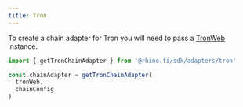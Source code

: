 ```yaml
---
title: Tron
---
```


To create a chain adapter for Tron you will need to pass a [TronWeb](https://www.npmjs.com/package/tronweb) instance.

```typescript
import { getTronChainAdapter } from '@rhino.fi/sdk/adapters/tron'

const chainAdapter = getTronChainAdapter(
  tronWeb,
  chainConfig
)
```

